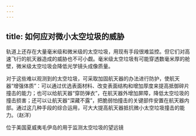 ```yaml
---
---
---
```

title: 如何应对微小太空垃圾的威胁
---




轨道上还存在大量毫米级和微米级的太空垃圾，用现有手段很难监控。但它们对高速飞行的航天器造成的威胁也不可小觑。毫米级太空垃圾有可能穿透数毫米厚的舱壁，微米级太空垃圾会降低光学镜头成像质量。

对于这些难以观测到的太空垃圾，可采取加固航天器的办法进行防护，使航天器“增强体质”：可以通过优选表面材料、改变表面结构和增加厚度来提高抵御碎片撞击的能力；也可以给航天器“穿防弹衣”，在航天器外增加屏障，降低太空垃圾的撞击损害；还可以让航天器“深藏不露”，把脆弱怕撞击的关键部件安置在航天器内部。通过这几种手段的综合运用，可大大提高航天器抵抗微小太空垃圾撞击的能力。（赵洋）

位于美国夏威夷毛伊岛的用于监测太空垃圾的望远镜